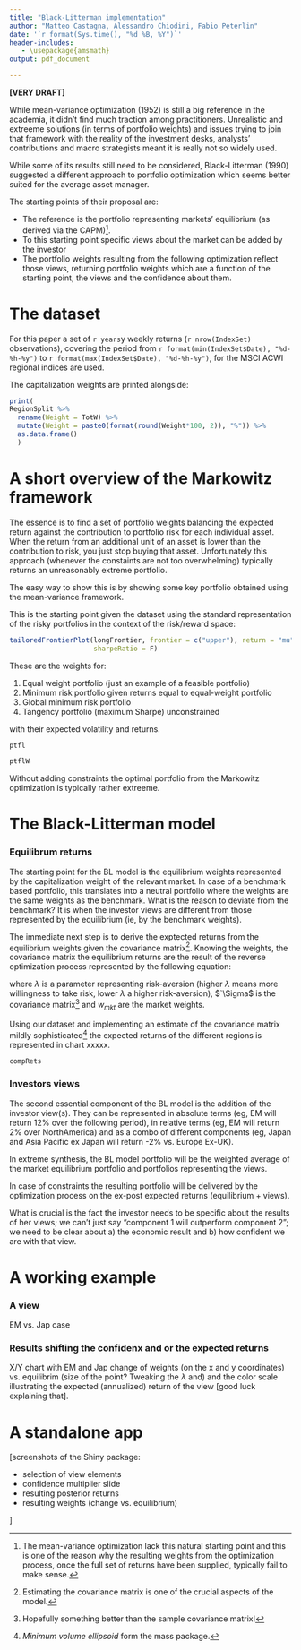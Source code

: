 ```yaml
---
title: "Black-Litterman implementation"
author: "Matteo Castagna, Alessandro Chiodini, Fabio Peterlin"
date: '`r format(Sys.time(), "%d %B, %Y")`'
header-includes:
   - \usepackage{amsmath}
output: pdf_document

---
```


**[VERY DRAFT]**

While mean-variance optimization (1952) is still a big reference in the academia, it didn't find much traction among practitioners.
Unrealistic and extreeme solutions (in terms of portfolio weights) and issues trying to join that framework with the reality of the investment desks, analysts' contributions and macro strategists meant it is really not so widely used.

While some of its results still need to be considered, Black-Litterman (1990) suggested a different approach to portfolio optimization which seems better suited for the average asset manager.

The starting points of their proposal are:

* The reference is the portfolio representing markets' equilibrium (as derived via the CAPM)^[The mean-variance optimization lack this natural starting point and this is one of the reason why the resulting weights from the optimization process, once the full set of returns have been supplied, typically fail to make sense.].
* To this starting point specific views about the market can be added by the investor
* The portfolio weights resulting from the following optimization reflect those views, returning portfolio weights which are a function of the starting point, the views and the confidence about them.

# The dataset

For this paper a set of `r years`y weekly returns (`r nrow(IndexSet)` observations), covering the period from `r format(min(IndexSet$Date), "%d-%h-%y")` to `r format(max(IndexSet$Date), "%d-%h-%y")`, for the MSCI ACWI regional indices are used.

The capitalization weights are printed alongside:

```r
print(
RegionSplit %>%
  rename(Weight = TotW) %>%
  mutate(Weight = paste0(format(round(Weight*100, 2)), "%")) %>%
  as.data.frame()
  )
```

# A short overview of the Markowitz framework

The essence is to find a set of portfolio weights balancing the expected return against the contribution to portfolio risk for each individual asset. When the return from an additional unit of an asset is lower than the contribution to risk, you just stop buying that asset. 
Unfortunately this approach (whenever the constaints are not too overwhelming) typically returns an unreasonably extreme portfolio.

The easy way to show this is by showing some key portfolio obtained using the mean-variance framework.

This is the starting point given the dataset using the standard representation of the risky portfolios in the context of the risk/reward space:

```r

tailoredFrontierPlot(longFrontier, frontier = c("upper"), return = "mu", risk = "Cov",
                     sharpeRatio = F)

```

These are the weights for:

1. Equal weight portfolio (just an example of a feasible portfolio)
2. Minimum risk portfolio  given returns equal to equal-weight portfolio
2. Global minimum risk portfolio
3. Tangency portfolio (maximum Sharpe) unconstrained

with their expected volatility and returns.

```r
ptfl

```

```r

ptflW

```

Without adding constraints the optimal portfolio from the Markowitz optimization is typically rather extreeme. 


# The Black-Litterman model

### Equilibrum returns
The starting point for the BL model is the equilibrium weights represented by the capitalization weight of the relevant market. In case of a benchmark based portfolio, this translates into a neutral portfolio where the weights are the same weights as the benchmark. What is the reason to deviate from the benchmark? It is when the investor views are different from those represented by the equilibrium (ie, by the benchmark weights).

The immediate next step is to derive the exptected returns from the equilibrium weights given the covariance matrix^[Estimating the covariance matrix is one of the crucial aspects of the model.].
Knowing the weights, the covariance matrix the equilibrium returns are the result of the reverse optimization process represented by the following equation:

\begin{equation}
\mu^* = \lambda \Sigma w_{mkt}
\end{equation}

where $\lambda$ is a parameter representing risk-aversion (higher $\lambda$ means more willingness to take risk, lower $\lambda$ a higher risk-aversion), $`\Sigma$ is the covariance matrix^[Hopefully something better than the sample covariance matrix!] and $w_{mkt}$ are the market weights.

Using our dataset and implementing an estimate of the covariance matrix mildly sophisticated^[*Minimum volume ellipsoid* form the mass package.] the expected returns of the different regions is represented in chart xxxxx.


```r

compRets

```


### Investors views
The second essential component of the BL model is the addition of the investor view(s). They can be represented in absolute terms (eg, EM will return 12% over the following period), in relative terms (eg, EM will return 2% over NorthAmerica) and as a combo of different components (eg, Japan and Asia Pacific ex Japan will return -2% vs. Europe Ex-UK).

In extreme synthesis, the BL model portfolio will be the weighted average of the market equilibrium portfolio and portfolios representing the views.

In case of constraints the resulting portfolio will be delivered by the optimization process on the ex-post expected returns (equilibrium + views).

What is crucial is the fact the investor needs to be specific about the results of her views; we can't just say "component 1 will outperform component 2"; we need to be clear about a) the economic result and b) how confident we are with that view.

# A working example

### A view
EM vs. Jap case

### Results shifting the confidenx and or the expected returns

X/Y chart with EM and Jap change of weights (on the x and y coordinates) vs. equilibrim (size of the point? Tweaking the $\lambda$ and) and the color scale illustrating the expected (annualized) return of the view [good luck explaining that].

# A standalone app

[screenshots of the Shiny package:

* selection of view elements
* confidence multiplier slide
* resulting posterior returns
* resulting weights (change vs. equilibrium)

]

